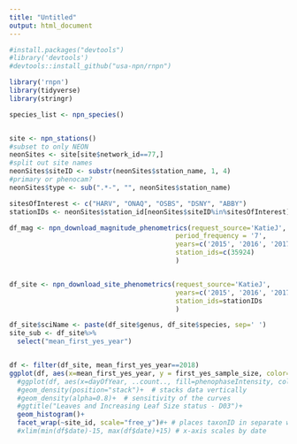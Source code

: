 ```yaml
---
title: "Untitled"
output: html_document
---
```


```r
#install.packages("devtools")
#library('devtools')
#devtools::install_github("usa-npn/rnpn")

library('rnpn')
library(tidyverse)
library(stringr)
```


```r
species_list <- npn_species()


site <- npn_stations()
#subset to only NEON
neonSites <- site[site$network_id==77,]
#split out site names
neonSites$siteID <- substr(neonSites$station_name, 1, 4)
#primary or phenocam?
neonSites$type <- sub(".*-", "", neonSites$station_name)

sitesOfInterest <- c("HARV", "ONAQ", "OSBS", "DSNY", "ABBY")
stationIDs <- neonSites$station_id[neonSites$siteID%in%sitesOfInterest]

```



```r
df_mag <- npn_download_magnitude_phenometrics(request_source='KatieJ',
                                          period_frequency = '7',
                                          years=c('2015', '2016', '2017', '2018'), 
                                          station_ids=c(35924)
                                          )


df_site <- npn_download_site_phenometrics(request_source='KatieJ',
                                          years=c('2015', '2016', '2017', '2018'), 
                                          station_ids=stationIDs
                                          )

```


```r
df_site$sciName <- paste(df_site$genus, df_site$species, sep=' ')
site_sub <- df_site%>%
  select("mean_first_yes_year")



```


```r
df <- filter(df_site, mean_first_yes_year==2018)
ggplot(df, aes(x=mean_first_yes_year, y = first_yes_sample_size, color=phenophase_description)) +
  #ggplot(df, aes(x=dayOfYear, ..count.., fill=phenophaseIntensity, color=phenophaseIntensity)) +  
  #geom_density(position="stack")+  # stacks data vertically
  #geom_density(alpha=0.8)+  # sensitivity of the curves
  #ggtitle("Leaves and Increasing Leaf Size status - D03")+
  geom_histogram()+  
  facet_wrap(~site_id, scale="free_y")#+ # places taxonID in separate windows
  #xlim(min(df$date)-15, max(df$date)+15) # x-axis scales by date

```
